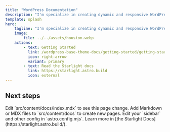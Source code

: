 ```yaml
---
title: "WordPress Documentation"
description: "I'm specialize in creating dynamic and responsive WordPress websites using Full Site Editing (FSE), React components, and Bootstrap. Explore our guides to learn how we build seamless backend solutions and vibrant frontend experiences."
template: splash
hero:
    tagline: "I'm specialize in creating dynamic and responsive WordPress websites using Full Site Editing (FSE), React components, and Bootstrap. Explore our guides to learn how we build seamless backend solutions and vibrant frontend experiences."
    image:
        file: ../../assets/houston.webp
    actions:
        - text: Getting Started
          link: /wordpress-base-theme-docs/getting-started/getting-started
          icon: right-arrow
          variant: primary
        - text: Read the Starlight docs
          link: https://starlight.astro.build
          icon: external
---
```



## Next steps

<CardGrid stagger>
	<Card title="Update content" icon="pencil">
		Edit `src/content/docs/index.mdx` to see this page change.
	</Card>
	<Card title="Add new content" icon="add-document">
		Add Markdown or MDX files to `src/content/docs` to create new pages.
	</Card>
	<Card title="Configure your site" icon="setting">
		Edit your `sidebar` and other config in `astro.config.mjs`.
	</Card>
	<Card title="Read the docs" icon="open-book">
		Learn more in [the Starlight Docs](https://starlight.astro.build/).
	</Card>
</CardGrid>
